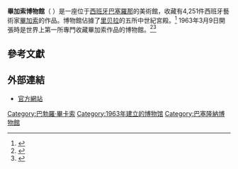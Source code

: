 {{noteTA
|G1=地名;
|G2=西班牙地名;
|1=zh-hans:毕加索; zh-hant:畢卡索;zh-cn:毕加索; zh-tw:畢卡索; zh-hk:畢加索;
}}
{{Infobox Museum
  |name=Museu Picasso
  |image=Museu Picasso Barcelona.jpg
  |image size=200px
  |caption=
  |pushpin_map =
  |map_caption=
  |latitude=
  |longitude=
  |established=1963
  |dissolved=
  |location=西班牙[[巴塞羅那|巴塞羅那]]
  |type=[[美術館|美術館]]
  |visitors = 1,045,837（2010）
  |Area = 13,000 m <sup>2</sup>
  |director=Bernardo Laniado-Romero
  |curator= Malén Gual
  |publictransit=
  |website=[http://www.museupicasso.bcn.cat/index.htm www.museupicasso.bcn.cat]
 }}
'''畢加索博物館'''（{{lang-ca|'''Museu Picasso'''}} {{IPA-ca|muˈzɛw piˈkasu}}）是一座位于[[西班牙|西班牙]][[巴塞羅那|巴塞羅那]]的美術館，收藏有4,251件西班牙藝術家[[畢加索|畢加索]]的作品。博物館佔據了[[里贝拉_(巴塞罗那)|里贝拉]]的五所中世紀宮殿。<ref>{{cite book|last=AADD|title=Museums and Cultural Heritage in Catalonia|year=2010|publisher=Department of Culture of the Generalitat of Catalonia|location=New York|isbn=84-393-5437-1}}</ref> 1963年3月9日開張時是世界上第一所專門收藏畢加索作品的博物館。<ref name=museussingulars>{{cite book|last=DDAA|title=Singular Museum of Catalonia Chapter of the Picasso Museum|year=1979|publisher=Editorial DIAFORA|location=New York|isbn=84-85205-33-2}}</ref><ref>{{cite news |last=Government of Catalonia|title=The Museum of National Interest}}<!--|accessdate=15 March 2007--></ref>

==參考文獻==
{{Reflist}}

==外部連結==
* [http://www.museupicasso.bcn.cat/en/ 官方網站] {{Wayback|url=http://www.museupicasso.bcn.cat/en/ |date=20160112160426 }}
{{Pablo Picasso}}

{{coord|41|23|07|N|2|10|50|E|region:ES-CT_type:landmark_source:dewiki|display=title}}

{{Authority control}}
{{DEFAULTSORT:Picasso}}
[[Category:巴勃羅·畢卡索|Category:巴勃羅·畢卡索]]
[[Category:1963年建立的博物馆|Category:1963年建立的博物馆]]
[[Category:巴塞隆納博物館|Category:巴塞隆納博物館]]